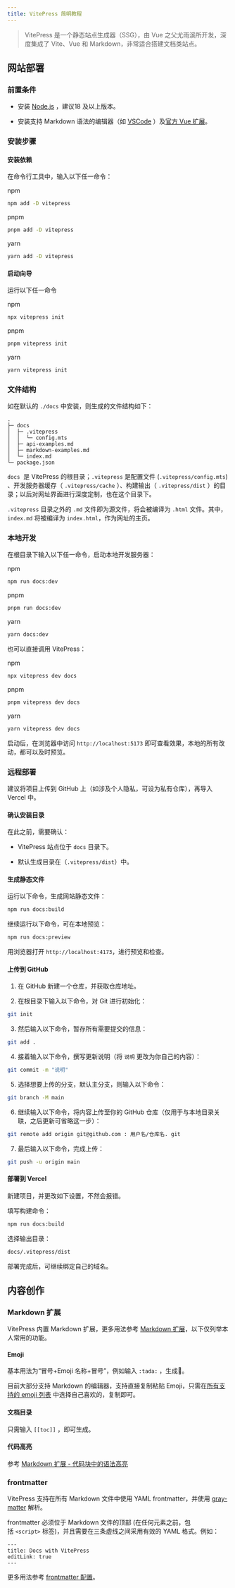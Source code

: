 ```yaml
---
title: VitePress 简明教程
---
```


> VitePress 是一个静态站点生成器（SSG），由 Vue 之父尤雨溪所开发，深度集成了 Vite、Vue 和 Markdown，非常适合搭建文档类站点。

## 网站部署

### 前置条件

- 安装 [Node.js](https://nodejs.org/) ，建议18 及以上版本。

- 安装支持 Markdown 语法的编辑器（如 [VSCode](https://code.visualstudio.com/) ）及[官方 Vue 扩展](https://marketplace.visualstudio.com/items?itemName=Vue.volar)。

### 安装步骤

#### 安装依赖

在命令行工具中，输入以下任一命令：

npm

```sh
npm add -D vitepress
```

pnpm

```sh
pnpm add -D vitepress
```

yarn

```sh
yarn add -D vitepress
```

#### 启动向导

运行以下任一命令

npm

```sh
npx vitepress init
```

pnpm

```sh
pnpm vitepress init
```

yarn

```sh
yarn vitepress init
```

### 文件结构

如在默认的 `./docs` 中安装，则生成的文件结构如下：

```text
.
├─ docs
│  ├─ .vitepress
│  │  └─ config.mts
│  ├─ api-examples.md
│  ├─ markdown-examples.md
│  └─ index.md
└─ package.json
```

`docs`  是 VitePress 的根目录；`.vitepress` 是配置文件 (`.vitepress/config.mts`) 、开发服务器缓存（ `.vitepress/cache` ）、构建输出（ `.vitepress/dist` ）的目录；以后对网址界面进行深度定制，也在这个目录下。

`.vitepress` 目录之外的 `.md` 文件即为源文件，将会被编译为 `.html` 文件。其中，`index.md` 将被编译为 `index.html`，作为网址的主页。

### 本地开发

在根目录下输入以下任一命令，启动本地开发服务器：

npm

```sh
npm run docs:dev
```

pnpm

```sh
pnpm run docs:dev
```

yarn

```sh
yarn docs:dev
```

也可以直接调用 VitePress：

npm

```sh
npx vitepress dev docs
```

pnpm

```sh
pnpm vitepress dev docs
```

yarn

```sh
yarn vitepress dev docs
```

启动后，在浏览器中访问 `http://localhost:5173` 即可查看效果，本地的所有改动，都可以及时预览。

### 远程部署

建议将项目上传到 GitHub 上（如涉及个人隐私，可设为私有仓库），再导入 Vercel 中。

#### 确认安装目录

在此之前，需要确认：

- VitePress 站点位于 `docs` 目录下。

- 默认生成目录在（`.vitepress/dist`）中。

#### 生成静态文件

运行以下命令，生成网站静态文件：

```sh
npm run docs:build
```

继续运行以下命令，可在本地预览：

```sh
npm run docs:preview
```

用浏览器打开 `http://localhost:4173`，进行预览和检查。

#### 上传到 GitHub

1. 在 GitHub 新建一个仓库，并获取仓库地址。

2. 在根目录下输入以下命令，对 Git 进行初始化：

```sh
git init
```

3. 然后输入以下命令，暂存所有需要提交的信息：

```sh
git add .
```

4. 接着输入以下命令，撰写更新说明（将 `说明` 更改为你自己的内容）：

```sh
git commit -m "说明"
```

5. 选择想要上传的分支，默认主分支，则输入以下命令：

```sh
git branch -M main
```

6. 继续输入以下命令，将内容上传至你的 GitHub 仓库（仅用于与本地目录关联，之后更新可省略这一步）：

```sh
git remote add origin git@github.com : 用户名/仓库名. git
```

7. 最后输入以下命令，完成上传：

```sh
git push -u origin main
```

#### 部署到 Vercel

新建项目，并更改如下设置，不然会报错。

填写构建命令：

```sh
npm run docs:build
```

选择输出目录：

```sh
docs/.vitepress/dist
```

部署完成后，可继续绑定自己的域名。

## 内容创作

### Markdown 扩展

VitePress 内置 Markdown 扩展，更多用法参考 [Markdown 扩展](https://vitepress.dev/zh/guide/markdown)，以下仅列举本人常用的功能。

#### Emoji

基本用法为“冒号+Emoji 名称+冒号”，例如输入 `:tada:` ，生成🎉。

目前大部分支持 Markdown 的编辑器，支持直接复制粘贴 Emoji，只需在[所有支持的 emoji 列表](https://github.com/markdown-it/markdown-it-emoji/blob/master/lib/data/full.mjs) 中选择自己喜欢的，复制即可。

#### 文档目录

只需输入 `[[toc]]` ，即可生成。

#### 代码高亮

参考 [Markdown 扩展 - 代码块中的语法高亮](https://vitepress.dev/zh/guide/markdown#syntax-highlighting-in-code-blocks)

### frontmatter

VitePress 支持在所有 Markdown 文件中使用 YAML frontmatter，并使用 [gray-matter](https://github.com/jonschlinkert/gray-matter) 解析。

frontmatter 必须位于 Markdown 文件的顶部 (在任何元素之前，包括 `<script>` 标签)，并且需要在三条虚线之间采用有效的 YAML 格式。例如：

```text
---
title: Docs with VitePress
editLink: true
---
```

更多用法参考 [frontmatter 配置](https://vitepress.dev/zh/reference/frontmatter-config)。